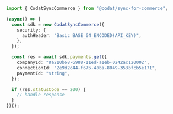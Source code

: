 ```typescript Get.ts
import { CodatSyncCommerce } from "@codat/sync-for-commerce";

(async() => {
  const sdk = new CodatSyncCommerce({
    security: {
      authHeader: "Basic BASE_64_ENCODED(API_KEY)",
    },
  });

  const res = await sdk.payments.get({
    companyId: "8a210b68-6988-11ed-a1eb-0242ac120002",
    connectionId: "2e9d2c44-f675-40ba-8049-353bfcb5e171",
    paymentId: "string",
  });

  if (res.statusCode == 200) {
    // handle response
  }
})();
```
